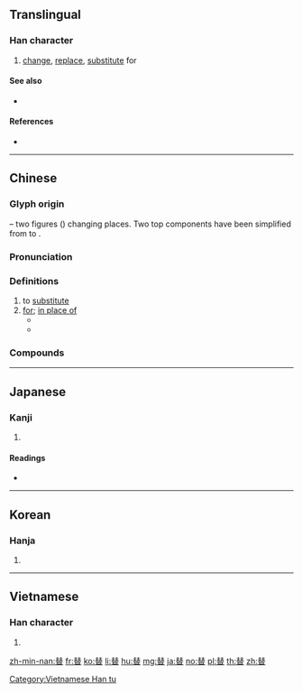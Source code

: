 ==Translingual==
{{stroke order|strokes=12}}

===Han character===
{{Han char|rn=73|rad=曰|as=08|sn=12|four=55603|canj=QOA|ids=⿱㚘曰}}

# [[change]], [[replace]], [[substitute]] for

====See also====
* {{l|mul|賛}} <!-- Unrelated, but similar simplification -->

====References====
* {{Han ref|kx=0503.040|dkj=14300|dj=0877.030|hdz=21515.080|uh=66FF|ud=26367|bh=B4C0|bd=46272}}

----

==Chinese==
{{zh-forms}}

===Glyph origin===
{{Han etyl}}
{{Han compound|竝|曰|ls=ic}} – two figures ({{lang|zh|竝}}) changing places. Two top components have been simplified from {{zh-l|*立}} to {{zh-l|*夫}}.

===Pronunciation===
{{zh-pron
|m=tì
|c=tai3
|h=pfs=thai/thi
|mn=yl,tn,kh,tc:thè/lk,tp,km,mg,hc,tc:thòe
|mc=y
|oc=y
|ma=
|cat=v
}}

===Definitions===
{{zh-hanzi}}

# to [[substitute]]
# [[for]]; [[in place of]]
#* {{zh-x|他 替 我 去 了 趟 超市。|He went to the supermarket '''for''' me. (Originally, I was the person who should go to the supermarket)}}
#* {{zh-x|奴才 替 天下百姓 感激 皇太后 恩典！|I, '''on behalf of''' the people throughout the world, [hereby] express my gratitude for the kindness of the empress dowager!|ref={{w|zh:苍穹之昴 (电视剧)|The Firmament of the Pleiades}}}}

===Compounds===
{{zh-der|一替|一替一句|世代交替|交替|代替|代替品|代替物|代替財|倒替|冒名頂替|凌替|抽替|拉替身兒|捉生替死|接替|接替栽培|新舊交替|更替|替人|替代|替代作用|替代品|替代能源|替僧|替力|替另|替天行道|替子|替工|替手填腳|替換|替死鬼|替狗奪食|替班|替罪羊|替罪羔羊|替考|替聘|替補|替身|替身演員|替頭|替頭兒|槍替|淪替|演替|獻可替否|獻替可否|興替|衰替|輪替|進可替不|進可替否|陵替|隆替|零替|頂替}}

----

==Japanese==

===Kanji===
{{ja-kanji|grade=c|rs=曰08}}

# {{defn|lang=ja|sort=曰08}}

====Readings====
* {{ja-readings|on=[[たい]] (tai), [[てい]] (tei)|kun=[[かえる]] (kaeru), [[すたれる]] (sutareru), [[かわる]] (kawaru)}}

----

==Korean==

===Hanja===
{{ko-hanja|hangeul=체|eumhun=|rv=che|mr=ch'e|y=chey}}

# {{defn|lang=ko|sort=曰08}}

----

==Vietnamese==

===Han character===
{{vi-readings|rs=曰08|hanviet=thế}}

# {{defn|lang=vi|sort=曰08}}

[[Category:Vietnamese Han tu]]

[[zh-min-nan:替]]
[[fr:替]]
[[ko:替]]
[[li:替]]
[[hu:替]]
[[mg:替]]
[[ja:替]]
[[no:替]]
[[pl:替]]
[[th:替]]
[[zh:替]]